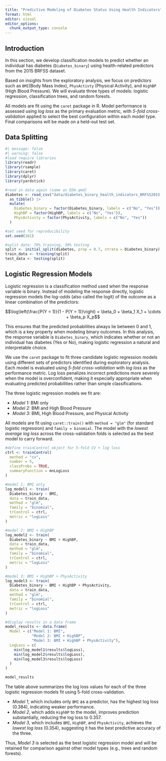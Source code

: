 ```yaml
---
title: "Predictive Modeling of Diabetes Status Using Health Indicators"
format: html
editor: visual
editor_options: 
  chunk_output_type: console
---
```


## Introduction

In this section, we develop classification models to predict whether an individual has diabetes (`Diabetes_binary`) using health-related predictors from the 2015 BRFSS dataset.

Based on insights from the exploratory analysis, we focus on predictors such as `BMI`(Body Mass Index), `PhysActivty` (Physical Activity), and `HighBP` (High Blood Pressure). We will evaluate three types of models: logistic regression, classification trees, and random forests.

All models are fit using the `caret` package in R. Model performance is assessed using *log loss* as the primary evaluation metric, with *5-fold cross-validation* applied to select the best configuration within each model type. Final comparisons will be made on a held-out test set.

## Data Splitting

```r
#| message: false
#| warning: false
#load require libraries 
library(readr)
library(rsample)
library(caret)
library(dplyr)
library(yardstick)

#read in data again (same as EDA.qmd)
diabetes <- read_csv("data/diabetes_binary_health_indicators_BRFSS2015.csv") |>
  as_tibble() |>
  mutate(
    Diabetes_binary = factor(Diabetes_binary, labels = c("No", "Yes")),
    HighBP = factor(HighBP, labels = c("No", "Yes")),
    PhysActivity = factor(PhysActivity, labels = c("No", "Yes"))
  )

#set seed for reproducibility
set.seed(101)

#split data: 70% training, 30% testing
split <- initial_split(diabetes, prop = 0.7, strata = Diabetes_binary)
train_data <- training(split)
test_data <- testing(split)
```

## Logistic Regression Models

Logistic regression is a classification method used when the response variable is binary. Instead of modeling the response directly, logistic regression models the *log-odds* (also called the logit) of the outcome as a linear combination of the predictors:

$$\log\left(\frac{P(Y = 1)}{1 - P(Y = 1)}\right) = \beta_0 + \beta_1 X_1 + \cdots + \beta_p X_p$$

This ensures that the predicted probabilities always lie between 0 and 1, which is a key property when modeling binary outcomes. In this analysis, the response variable is `Diabetes_binary`, which indicates whether or not an individual has diabetes (Yes or No), making logistic regression a natural and interpretable choice.

We use the `caret` package to fit three candidate logistic regression models using different sets of predictors identified during exploratory analysis. Each model is evaluated using *5-fold cross-validation* with *log loss* as the performance metric. Log loss penalizes incorrect predictions more severely when the model is overconfident, making it especially appropriate when evaluating predicted probabilities rather than simple classifications.

The three logistic regression models we fit are:

- *Model 1:* BMI only  
- *Model 2:* BMI and High Blood Pressure  
- *Model 3:* BMI, High Blood Pressure, and Physical Activity  

All models are fit using `caret::train()` with `method = "glm"` (for standard logistic regression) and `family = binomial`. The model with the *lowest average log loss* across the cross-validation folds is selected as the best model to carry forward.


```r
#define trainControl object for 5-fold CV + log loss
ctrl <- trainControl(
  method = "cv",
  number = 5,
  classProbs = TRUE,
  summaryFunction = mnLogLoss
)
```

```r
#model 1: BMI only
log_model1 <- train(
  Diabetes_binary ~ BMI,
  data = train_data,
  method = "glm",
  family = "binomial",
  trControl = ctrl,
  metric = "logLoss"
)

#model 2: BMI + HighBP
log_model2 <- train(
  Diabetes_binary ~ BMI + HighBP,
  data = train_data,
  method = "glm",
  family = "binomial",
  trControl = ctrl,
  metric = "logLoss"
)

#model 3: BMI + HighBP + PhysActivity
log_model3 <- train(
  Diabetes_binary ~ BMI + HighBP + PhysActivity,
  data = train_data,
  method = "glm",
  family = "binomial",
  trControl = ctrl,
  metric = "logLoss"
)
```

```r
#display results in a data frame
model_results <- data.frame(
  Model = c("Model 1: BMI",
            "Model 2: BMI + HighBP",
            "Model 3: BMI + HighBP + PhysActivity"),
  LogLoss = c(
    min(log_model1$results$logLoss),
    min(log_model2$results$logLoss),
    min(log_model3$results$logLoss)
  )
)

model_results
```

The table above summarizes the log loss values for each of the three logistic regression models fit using 5-fold cross-validation.

- *Model 1*, which includes only `BMI` as a predictor, has the highest log loss (0.384), indicating weaker performance.
- *Model 2*, which adds `HighBP` to the model, improves prediction substantially, reducing the log loss to 0.357.
- *Model 3*, which includes `BMI`, `HighBP`, and `PhysActivity`, achieves the *lowest log loss* (0.354), suggesting it has the best predictive accuracy of the three.

Thus, *Model 3* is selected as the best logistic regression model and will be retained for comparison against other model types (e.g., trees and random forests).


















